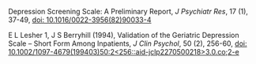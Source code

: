 Depression Screening Scale: A Preliminary Report, _J Psychiatr Res_, 17 (1), 37-49, [doi: 10.1016/0022-3956(82)90033-4](https://www.sciencedirect.com/science/article/abs/pii/0022395682900334?via%3Dihub)

E L Lesher 1, J S Berryhill (1994), Validation of the Geriatric Depression Scale -- Short Form Among Inpatients, _J Clin Psychol_, 50 (2), 256-60,
[doi: 10.1002/1097-4679(199403)50:2<256::aid-jclp2270500218>3.0.co;2-e](https://doi.org/10.1002/1097-4679(199403)50:2%3C256::aid-jclp2270500218%3E3.0.co;2-e)
